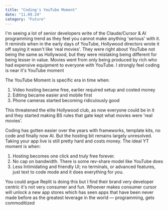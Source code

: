 ```yaml
---
title: "Coding's YouTube Moment"
date: "11.09.24"
category: "Future"
---
```


I'm seeing a lot of senior developers write of the Claude/Cursor & AI programming trend as they feel you cannot make anything 'serious' with it. It reminds when in the early days of YouTube, Hollywood directors wrote it off saying it wasn't like 'real movies'. They were right about YouTube not being the same as Hollywood, but they were mistaking being different for being lesser in value. Movies went from only being produced by rich who had expensive equipment to everyone with YouTube. I strongly feel coding is near it's YouTube moment

The YouTube Moment is specific era in time when:

1. Video hosting became free, earlier required setup and costed money
2. Editing became easier and mobile first
3. Phone cameras started becoming ridiculously good

This threatened the elite Hollywood club, as now everyone could be in it and they started making BS rules that gate kept what movies were 'real movies'.

Coding has gotten easier over the years with frameworks, template kits, no code and finally now AI. But the hosting bit remains largely unresolved. Taking your app live is still pretty hard and costs money. The ideal YT moment is when:

1. Hosting becomes one click and truly free forever.
2. No cap on bandwidth. There is some rev-share model like YouTube does
3. Less Intimidating and friendly UI; no terminals, or advanced features, just text to code mode and it does everything for you.

You could argue Replit is doing this but I find their brand very developer centric it's not very consumer and fun. Whoever makes consumer cursor will unlock a new app stores which has seen apps that have been never made before as the greatest leverage in the world — programming, gets commoditized